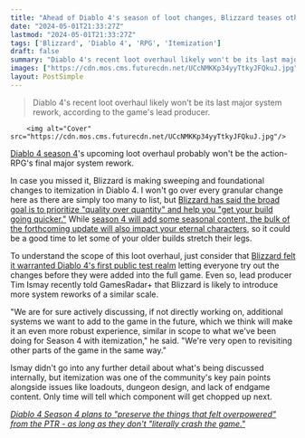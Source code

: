 ```yaml
---
title: "Ahead of Diablo 4's season of loot changes, Blizzard teases other system reworks 'similar in scope' and says it's 'very open to revisiting other parts of the game'"
date: "2024-05-01T21:33:27Z"
lastmod: "2024-05-01T21:33:27Z"
tags: ['Blizzard', 'Diablo 4', 'RPG', 'Itemization']
draft: false
summary: "Diablo 4's recent loot overhaul likely won't be its last major system rework, according to the game's lead producer."
images: ["https://cdn.mos.cms.futurecdn.net/UCcNMKKp34yyTtkyJFQkuJ.jpg"]
layout: PostSimple
---
```

> Diablo 4's recent loot overhaul likely won't be its last major system rework, according to the game's lead producer.


        <img alt="Cover" src="https://cdn.mos.cms.futurecdn.net/UCcNMKKp34yyTtkyJFQkuJ.jpg"/>
        
[Diablo 4 season 4](https://www.gamesradar.com/diablo-4-season-4/)'s upcoming loot overhaul probably won't be the action-RPG's final major system rework.

In case you missed it, Blizzard is making sweeping and foundational changes to itemization in Diablo 4. I won't go over every granular change here as there are simply too many to list, but [Blizzard has said the broad goal is to prioritize "quality over quantity" and help you "get your build going quicker."](https://www.gamesradar.com/diablo-4-season-4s-loot-overhaul-will-focus-on-quality-over-quantity-to-help-you-get-your-build-going-quicker/) While [season 4 will add some seasonal content, the bulk of the forthcoming update will also impact your eternal characters](https://www.gamesradar.com/games/diablo/diablo-4s-new-item-upgrade-is-good-news-for-more-than-just-your-season-4-characters-things-that-were-just-ok-in-previous-seasons-are-now-insanely-powerful/), so it could be a good time to let some of your older builds stretch their legs.

To understand the scope of this loot overhaul, just consider that [Blizzard felt it warranted Diablo 4's first public test realm](https://www.gamesradar.com/diablo-4s-season-4-loot-overhaul-is-so-big-that-it-warrants-a-new-test-server-9-months-after-launch/) letting everyone try out the changes before they were added into the full game. Even so, lead producer Tim Ismay recently told GamesRadar+ that Blizzard is likely to introduce more system reworks of a similar scale.

"We are for sure actively discussing, if not directly working on, additional systems we want to add to the game in the future, which we think will make it an even more robust experience, similar in scope to what we've been doing for Season 4 with itemization," he said. "We're very open to revisiting other parts of the game in the same way."

Ismay didn't go into any further detail about what's being discussed internally, but itemization was one of the community's key pain points alongside issues like loadouts, dungeon design, and lack of endgame content. Only time will tell which component will get chopped up next.

[<em>Diablo 4 Season 4 plans to "preserve the things that felt overpowered" from the PTR - as long as they don't "literally crash the game."</em>](https://www.gamesradar.com/games/diablo/diablo-4-season-4-plans-to-preserve-the-things-that-felt-overpowered-from-the-ptr-as-long-as-they-dont-literally-crash-the-game/)
        